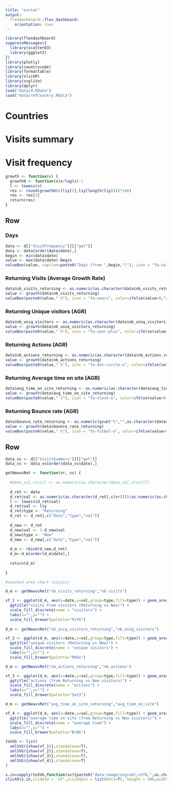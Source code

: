 ```yaml
---
title: "osstat"
output: 
  flexdashboard::flex_dashboard:
    orientation: rows
---
```


```r
library(flexdashboard)
suppressMessages({
  library(scatterD3)
  library(ggplot2)
})
library(plotly)
library(countrycode)
library(formattable)
library(slickR)
library(svglite)
library(dplyr)
load("data/d.RData")
load("data/refCountry.RData")
```

Countries
===================================== 

Visits summary
===================================== 

Visit frequency
===================================== 

```r
growth <- function(v) {
  growth0 <- function(x)x/lag(x)-1  
  l <- lowess(v)
  res <- round(growth0(c(l$y[1],l$y[length(l$y)]))*100)
  res <- res[2]
  return(res)
}
```

Row
-----------------------------------------------------------------------

### Days

```r
data <- d[["VisitFrequency"]][["get"]]
data <- data[order(data$date),]
begin <- min(data$date)
value <- max(data$date)-begin
valueBox(value, caption=paste0("Days (from ",begin,")"), icon = "fa-calendar")
```

### Returning Visits (Average Growth Rate)

```r
data$nb_visits_returning <- as.numeric(as.character(data$nb_visits_returning))
value <- growth(data$nb_visits_returning)
valueBox(paste0(value," %"), icon = "fa-users", color=ifelse(value>0,"success","warning"))
```

### Returning Unique visitors (AGR)

```r
data$nb_uniq_visitors <- as.numeric(as.character(data$nb_uniq_visitors_returning))
value <- growth(data$nb_uniq_visitors_returning)
valueBox(paste0(value," %"), icon = "fa-user-plus", color=ifelse(value>0,"success","warning"))
```

### Returning Actions (AGR)

```r
data$nb_actions_returning <- as.numeric(as.character(data$nb_actions_returning))
value <- growth(data$nb_actions_returning)
valueBox(paste0(value," %"), icon = "fa-dot-circle-o", color=ifelse(value>0,"success","warning"))
```

### Returning Average time on site (AGR)

```r
data$avg_time_on_site_returning <- as.numeric(as.character(data$avg_time_on_site_returning))
value <- growth(data$avg_time_on_site_returning)
valueBox(paste0(value," %"), icon = "fa-clock-o", color=ifelse(value>0,"success","warning"))
```

### Returning Bounce rate (AGR)

```r
data$bounce_rate_returning <- as.numeric(gsub("%","",as.character(data$bounce_rate_returning)))
value <- growth(data$bounce_rate_returning)
valueBox(paste0(value," %"), icon = "fa-futbol-o", color=ifelse(value>0,"warning","success"))
```

Row
-----------------------------------------------------------------------

```r

data_vs <- d[["VisitsSummary"]][["get"]]
data_vs <- data_vs[order(data_vs$date),]

getNewvsRet <- function(vr, vs) {
  
  #data_vs[,c(vs)] <- as.numeric(as.character(data_vs[,c(vs)]))
  
  d_ret <- data
  d_ret$val <- as.numeric(as.character(d_ret[,c(vr)]))/as.numeric(as.character(data_vs[,c(vs)]))
  l <- lowess(d_ret$val)
  d_ret$val <- l$y
  d_ret$type <- "Returning"
  d_ret <- d_ret[,c("date","type","val")]
  
  d_new <- d_ret
  d_new$val <- 1-d_new$val
  d_new$type <- "New"
  d_new <- d_new[,c("date","type","val")]
  
  d_m <- rbind(d_new,d_ret)
  d_m<-d_m[order(d_m$date),]
  
  return(d_m)
  
}

#stacked area chart (visits)

d_m <- getNewvsRet("nb_visits_returning","nb_visits")

vf_1 <- ggplot(d_m, aes(x=date,y=val,group=type,fill=type)) + geom_area(position="fill") +
  ggtitle("visits from visitors (Returning vs New)") +
  scale_fill_discrete(name = "visitors") +
  labs(x="",y="") +
  scale_fill_brewer(palette="PiYG")
  
d_m <- getNewvsRet("nb_uniq_visitors_returning","nb_uniq_visitors")

vf_2 <- ggplot(d_m, aes(x=date,y=val,group=type,fill=type)) + geom_area(position="fill") +
  ggtitle("unique visitors (Returning vs New)") +
  scale_fill_discrete(name = "unique visitors") +
  labs(x="",y="") +
  scale_fill_brewer(palette="PRGn")

d_m <- getNewvsRet("nb_actions_returning","nb_actions")

vf_3 <- ggplot(d_m, aes(x=date,y=val,group=type,fill=type)) + geom_area(position="fill") +
  ggtitle("actions (from Returning vs New visitors)") +
  scale_fill_discrete(name = "actions") +
  labs(x="",y="") +
  scale_fill_brewer(palette="Set3")

d_m <- getNewvsRet("avg_time_on_site_returning","avg_time_on_site")

vf_4 <- ggplot(d_m, aes(x=date,y=val,group=type,fill=type)) + geom_area(position="fill") +
  ggtitle("average time on site (from Returning vs New visitors)") +
  scale_fill_discrete(name = "average time") +
  labs(x="",y="") +
  scale_fill_brewer(palette="BrBG")

toSVG <- list(
  xmlSVG({show(vf_1)},standalone=T),
  xmlSVG({show(vf_2)},standalone=T),
  xmlSVG({show(vf_3)},standalone=T),
  xmlSVG({show(vf_4)},standalone=T)
)

s.in=sapply(toSVG,function(sv){paste0("data:image/svg+xml;utf8,",as.character(sv))})
slickR(s.in,slideId = 'vf',slickOpts = list(dots=T), height = 500,width = '100%')


```